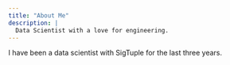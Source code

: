 ```yaml
---
title: "About Me"
description: |
  Data Scientist with a love for engineering.
---
```

I have been a data scientist with SigTuple for the last three years. 
